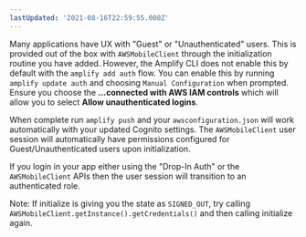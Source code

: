 ```yaml
---
lastUpdated: '2021-08-16T22:59:55.000Z'
---
```

Many applications have UX with "Guest" or "Unauthenticated" users. This is provided out of the box with `AWSMobileClient` through the initialization routine you have added. However, the Amplify CLI does not enable this by default with the `amplify add auth` flow. You can enable this by running `amplify update auth` and choosing `Manual Configuration` when prompted. Ensure you choose the **...connected with AWS IAM controls** which will allow you to select **Allow unauthenticated logins**.

When complete run `amplify push` and your `awsconfiguration.json` will work automatically with your updated Cognito settings. The `AWSMobileClient` user session will automatically have permissions configured for Guest/Unauthenticated users upon initialization. 

If you login in your app either using the "Drop-In Auth" or the `AWSMobileClient` APIs then the user session will transition to an authenticated role.

Note: If initialize is giving you the state as `SIGNED_OUT`, try calling `AWSMobileClient.getInstance().getCredentials()` and then calling initialize again.
